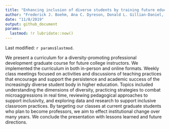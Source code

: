 ```yaml
---
title: "Enhancing inclusion of diverse students by training future educators"
author: "Frederick J. Boehm, Ana C. Dyreson, Donald L. Gillian-Daniel, Brett R. Nachman, Edmond S. Ramly, Katherine M. Robiadek, Janaina M. Saad"
date: "11/8/2019"
output: github_document
params:
  lastmod: !r lubridate::now()
---
```


Last modified: `r params$lastmod`.

We present a curriculum for a diversity-promoting professional development graduate course 
for future college instructors. We implemented the curriculum in both in-person 
and online formats. Weekly class meetings focused on activities and discussions 
of teaching practices that encourage and support the persistence and 
academic success of the increasingly diverse student 
body in higher education. Topics included understanding the dimensions of 
diversity, practicing strategies to combat microaggressions in real time, 
reviewing pedagogical approaches to support inclusivity, and exploring data and 
research to support inclusive classroom practices. By targeting our classes at current 
graduate students who plan to become professors, we aim to effect institutional 
change over many years. We conclude the presentation with lessons learned and 
future directions.

